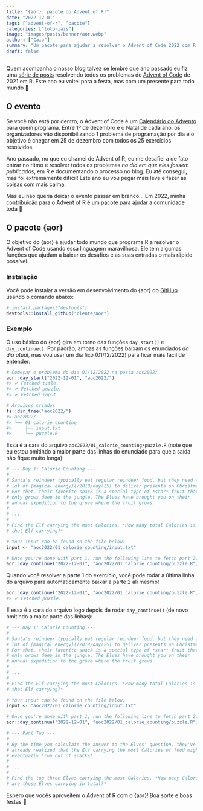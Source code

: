 ```yaml
---
title: "{aor}: pacote do Advent of R!"
date: "2022-12-01"
tags: ["advent-of-r", "pacote"]
categories: ["tutoriais"]
image: "images/posts/banner/aor.webp"
author: ["Caio"]
summary: "Um pacote para ajudar a resolver o Advent of Code 2022 com R."
draft: false
---
```


Quem acompanha o nosso blog talvez se lembre que ano passado eu fiz uma [série
de posts](https://blog.curso-r.com/tags/advent-of-r/) resolvendo todos os
problemas do [Advent of Code](https://adventofcode.com/) de 2021 em R. Este ano
eu voltei para a festa, mas com um presente para todo mundo 🎁

## O evento

Se você não está por dentro, o Advent of Code é um [Calendário do
Advento](https://pt.wikipedia.org/wiki/Calend%C3%A1rio_do_Advento) para quem
programa. Entre 1º de dezembro e o Natal de cada ano, os organizadores vão
disponibilizando 1 problema de programação por dia e o objetivo é chegar em 25
de dezembro com todos os 25 exercícios resolvidos.

Ano passado, no que eu chamei de Advent of R, eu me desafiei a de fato entrar no
ritmo e resolver todos os problemas _no dia em que eles fossem publicados_, em R
e documentando o processo no blog. Eu até consegui, mas foi extremamente
difícil! Este ano eu vou pegar mais leve e fazer as coisas com mais calma.

Mas eu não queria deixar o evento passar em branco... Em 2022, minha
contribuição para o Advent of R é um pacote para ajudar a comunidade toda 🎉

## O pacote {aor}

O objetivo do {aor} é ajudar todo mundo que programa R a resolver o Advent of
Code usando essa linguagem maravilhosa. Ele tem algumas funções que ajudam a
baixar os desafios e as suas entradas o mais rápido possível.


### Instalação

Você pode instalar a versão em desenvolvimento do {aor} do
[GitHub](https://github.com/) usando o comando abaixo:

``` r
# install.packages("devtools")
devtools::install_github("clente/aor")
```

### Exemplo

O uso básico do {aor} gira em torno das funções `day_start()` e
`day_continue()`. Por padrão, ambas as funções baixam os enunciados _do dia
atual_, mas vou usar um dia fixo (01/12/2022) para ficar mais fácil de entender:

``` r
# Começar o problema do dia 01/12/2022 na pasta aoc2022/
aor::day_start("2022-12-01", "aoc2022/")
#> ✔ Fetched title.
#> ✔ Fetched puzzle.
#> ✔ Fetched input.

# Arquivos criados
fs::dir_tree("aoc2022/")
#> aoc2022/
#> └── 01_calorie_counting
#>     ├── input.txt
#>     └── puzzle.R
```

Essa é a cara do arquivo `aoc2022/01_calorie_counting/puzzle.R` (note que eu
estou omitindo a maior parte das linhas do enunciado para que a saída não fique
muito longa):

``` r
# --- Day 1: Calorie Counting ---
#
# Santa's reindeer typically eat regular reindeer food, but they need a
# lot of [magical energy](/2018/day/25) to deliver presents on Christmas.
# For that, their favorite snack is a special type of *star* fruit that
# only grows deep in the jungle. The Elves have brought you on their
# annual expedition to the grove where the fruit grows.
#
# ...
#
# Find the Elf carrying the most Calories. *How many total Calories is
# that Elf carrying?*

# Your input can be found on the file below:
input <- "aoc2022/01_calorie_counting/input.txt"

# Once you're done with part 1, run the following line to fetch part 2:
aor::day_continue("2022-12-01", "aoc2022/01_calorie_counting/puzzle.R")
```

Quando você resolver a parte 1 do exercício, você pode rodar a última linha do
arquivo para automaticamente baixar a parte 2 ali mesmo!

``` r
aor::day_continue("2022-12-01", "aoc2022/01_calorie_counting/puzzle.R")
#> ✔ Fetched puzzle.
```

E essa é a cara do arquivo logo depois de rodar `day_continue()` (de novo
omitindo a maior parte das linhas):

``` r
# --- Day 1: Calorie Counting ---
#
# Santa's reindeer typically eat regular reindeer food, but they need a
# lot of [magical energy](/2018/day/25) to deliver presents on Christmas.
# For that, their favorite snack is a special type of *star* fruit that
# only grows deep in the jungle. The Elves have brought you on their
# annual expedition to the grove where the fruit grows.
#
# ...
#
# Find the Elf carrying the most Calories. *How many total Calories is
# that Elf carrying?*

# Your input can be found on the file below:
input <- "aoc2022/01_calorie_counting/input.txt"

# Once you're done with part 1, run the following line to fetch part 2:
aor::day_continue("2022-12-01", "aoc2022/01_calorie_counting/puzzle.R")

# --- Part Two ---
#
# By the time you calculate the answer to the Elves' question, they've
# already realized that the Elf carrying the most Calories of food might
# eventually *run out of snacks*.
#
# ...
#
# Find the top three Elves carrying the most Calories. *How many Calories
# are those Elves carrying in total?*
```

Espero que vocês aproveitem o Advent of R com o {aor}! Boa sorte e boas festas
🎄
